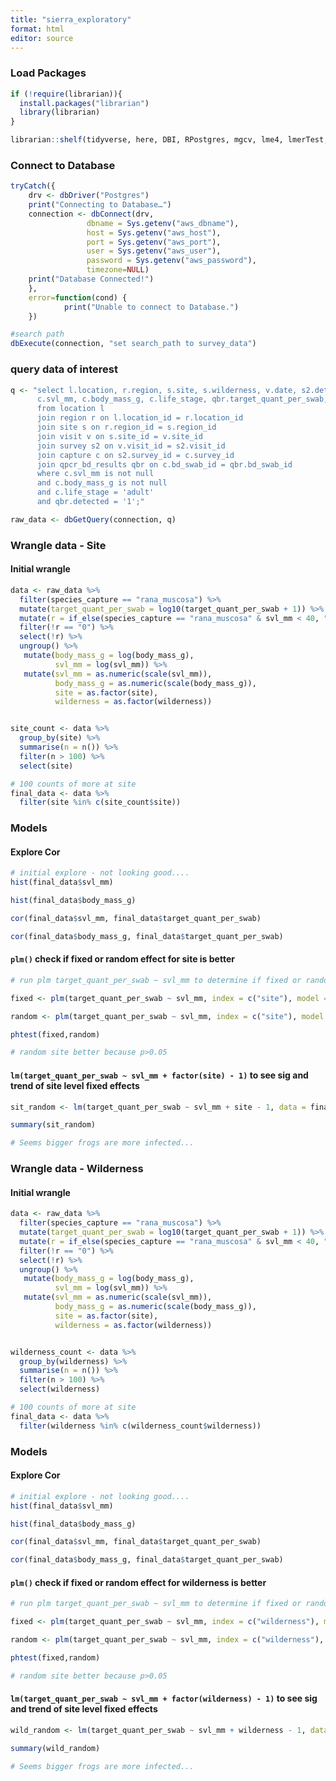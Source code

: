 ```yaml
---
title: "sierra_exploratory"
format: html
editor: source
---
```

### Load Packages

```r

if (!require(librarian)){
  install.packages("librarian")
  library(librarian)
}

librarian::shelf(tidyverse, here, DBI, RPostgres, mgcv, lme4, lmerTest, plm)

```

### Connect to Database

```r
tryCatch({
    drv <- dbDriver("Postgres")
    print("Connecting to Database…")
    connection <- dbConnect(drv,
                 dbname = Sys.getenv("aws_dbname"),
                 host = Sys.getenv("aws_host"),
                 port = Sys.getenv("aws_port"),
                 user = Sys.getenv("aws_user"),
                 password = Sys.getenv("aws_password"),
                 timezone=NULL)
    print("Database Connected!")
    },
    error=function(cond) {
            print("Unable to connect to Database.")
    })

#search path
dbExecute(connection, "set search_path to survey_data")
```

### query data of interest

```r


q <- "select l.location, r.region, s.site, s.wilderness, v.date, s2.detection_type, c.species_capture, 
      c.svl_mm, c.body_mass_g, c.life_stage, qbr.target_quant_per_swab, qbr.detected, qbr.bd_swab_id 
      from location l 
      join region r on l.location_id = r.location_id 
      join site s on r.region_id = s.region_id 
      join visit v on s.site_id = v.site_id 
      join survey s2 on v.visit_id = s2.visit_id 
      join capture c on s2.survey_id = c.survey_id 
      join qpcr_bd_results qbr on c.bd_swab_id = qbr.bd_swab_id
      where c.svl_mm is not null
      and c.body_mass_g is not null
      and c.life_stage = 'adult'
      and qbr.detected = '1';"

raw_data <- dbGetQuery(connection, q) 

```

### Wrangle data - Site

#### Initial wrangle

```r

data <- raw_data %>% 
  filter(species_capture == "rana_muscosa") %>% 
  mutate(target_quant_per_swab = log10(target_quant_per_swab + 1)) %>%
  mutate(r = if_else(species_capture == "rana_muscosa" & svl_mm < 40, "0", "1")) %>%
  filter(!r == "0") %>%
  select(!r) %>%
  ungroup() %>% 
   mutate(body_mass_g = log(body_mass_g),
          svl_mm = log(svl_mm)) %>% 
   mutate(svl_mm = as.numeric(scale(svl_mm)),
          body_mass_g = as.numeric(scale(body_mass_g)),
          site = as.factor(site),
          wilderness = as.factor(wilderness))


site_count <- data %>% 
  group_by(site) %>% 
  summarise(n = n()) %>% 
  filter(n > 100) %>% 
  select(site)

# 100 counts of more at site
final_data <- data %>% 
  filter(site %in% c(site_count$site))


```

### Models

#### Explore Cor
```r

# initial explore - not looking good....
hist(final_data$svl_mm)

hist(final_data$body_mass_g)

cor(final_data$svl_mm, final_data$target_quant_per_swab)

cor(final_data$body_mass_g, final_data$target_quant_per_swab)
```

#### `plm()` check if fixed or random effect for site is better

```r
# run plm target_quant_per_swab ~ svl_mm to determine if fixed or random better

fixed <- plm(target_quant_per_swab ~ svl_mm, index = c("site"), model = "within", data=final_data) #fixed model

random <- plm(target_quant_per_swab ~ svl_mm, index = c("site"), model = "random", data=final_data) #random

phtest(fixed,random)

# random site better because p>0.05

```

#### `lm(target_quant_per_swab ~ svl_mm + factor(site) - 1)` to see sig and trend of site level fixed effects
```r
sit_random <- lm(target_quant_per_swab ~ svl_mm + site - 1, data = final_data)

summary(sit_random)

# Seems bigger frogs are more infected...

```

### Wrangle data - Wilderness

#### Initial wrangle

```r

data <- raw_data %>% 
  filter(species_capture == "rana_muscosa") %>% 
  mutate(target_quant_per_swab = log10(target_quant_per_swab + 1)) %>%
  mutate(r = if_else(species_capture == "rana_muscosa" & svl_mm < 40, "0", "1")) %>%
  filter(!r == "0") %>%
  select(!r) %>%
  ungroup() %>% 
   mutate(body_mass_g = log(body_mass_g),
          svl_mm = log(svl_mm)) %>% 
   mutate(svl_mm = as.numeric(scale(svl_mm)),
          body_mass_g = as.numeric(scale(body_mass_g)),
          site = as.factor(site),
          wilderness = as.factor(wilderness))


wilderness_count <- data %>% 
  group_by(wilderness) %>% 
  summarise(n = n()) %>% 
  filter(n > 100) %>% 
  select(wilderness)

# 100 counts of more at site
final_data <- data %>% 
  filter(wilderness %in% c(wilderness_count$wilderness))


```

### Models

#### Explore Cor
```r

# initial explore - not looking good....
hist(final_data$svl_mm)

hist(final_data$body_mass_g)

cor(final_data$svl_mm, final_data$target_quant_per_swab)

cor(final_data$body_mass_g, final_data$target_quant_per_swab)
```

#### `plm()` check if fixed or random effect for wilderness is better

```r
# run plm target_quant_per_swab ~ svl_mm to determine if fixed or random better

fixed <- plm(target_quant_per_swab ~ svl_mm, index = c("wilderness"), model = "within", data=final_data) #fixed model

random <- plm(target_quant_per_swab ~ svl_mm, index = c("wilderness"), model = "random", data=final_data) #random

phtest(fixed,random)

# random site better because p>0.05

```

#### `lm(target_quant_per_swab ~ svl_mm + factor(wilderness) - 1)` to see sig and trend of site level fixed effects
```r
wild_random <- lm(target_quant_per_swab ~ svl_mm + wilderness - 1, data = final_data)

summary(wild_random)

# Seems bigger frogs are more infected...

```